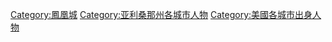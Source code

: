 [[Category:鳳凰城|Category:鳳凰城]]
[[Category:亚利桑那州各城市人物|Category:亚利桑那州各城市人物]]
[[Category:美國各城市出身人物|Category:美國各城市出身人物]]